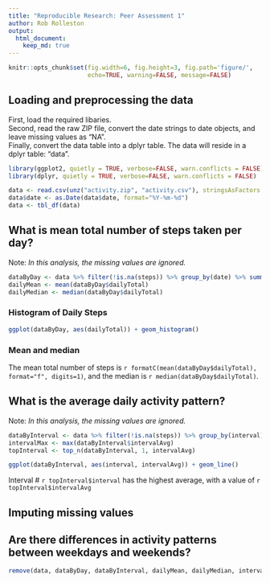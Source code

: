 ```yaml
---
title: "Reproducible Research: Peer Assessment 1"
author: Rob Rolleston
output: 
  html_document:
    keep_md: true
---
```

```r
knitr::opts_chunk$set(fig.width=6, fig.height=3, fig.path='figure/',
                      echo=TRUE, warning=FALSE, message=FALSE)
```

## Loading and preprocessing the data
First, load the required libaries.  
Second, read the raw ZIP file, convert the date strings to date objects, and leave missing values as "NA".  
Finally, convert the data table into a dplyr table.
The data will reside in a dplyr table: "data".
```r
library(ggplot2, quietly = TRUE, verbose=FALSE, warn.conflicts = FALSE)
library(dplyr, quietly = TRUE, verbose=FALSE, warn.conflicts = FALSE)

data <- read.csv(unz("activity.zip", "activity.csv"), stringsAsFactors = FALSE)
data$date <- as.Date(data$date, format="%Y-%m-%d")
data <- tbl_df(data)
```


## What is mean total number of steps taken per day?
Note: *In this analysis, the missing values are ignored.*
```r
dataByDay <- data %>% filter(!is.na(steps)) %>% group_by(date) %>% summarize(dailyTotal=sum(steps))
dailyMean <- mean(dataByDay$dailyTotal)
dailyMedian <- median(dataByDay$dailyTotal)
```
### Histogram of Daily Steps
```r
ggplot(dataByDay, aes(dailyTotal)) + geom_histogram()
```

### Mean and median
The mean total number of steps is `r formatC(mean(dataByDay$dailyTotal), format="f", digits=1)`, and the median is `r median(dataByDay$dailyTotal)`.

## What is the average daily activity pattern?
Note: *In this analysis, the missing values are ignored.*
```r
dataByInterval <- data %>% filter(!is.na(steps)) %>% group_by(interval) %>% summarize(intervalAvg=mean(steps))
intervalMax <- max(dataByInterval$intervalAvg)
topInterval <- top_n(dataByInterval, 1, intervalAvg)
```
```r
ggplot(dataByInterval, aes(interval, intervalAvg)) + geom_line()
```

Interval # `r topInterval$interval` has the highest average, with a value of `r topInterval$intervalAvg`

## Imputing missing values



## Are there differences in activity patterns between weekdays and weekends?


```r
remove(data, dataByDay, dataByInterval, dailyMean, dailyMedian, intervalMax)
```
